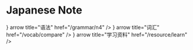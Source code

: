 
# Japanese Note

<Cards>
  <Cards.Card
    icon={<BookOpen color="#c2004e" />}
    arrow
    title="语法"
    href="/grammar/n4"
  />
  <Cards.Card
    icon={<Star color="#c2004e" />}
    arrow
    title="词汇"
    href="/vocab/compare"
  />
  <Cards.Card
    icon={<Archive color="#c2004e" />}
    arrow
    title="学习资料"
    href="/resource/learn"
  />
</Cards>
